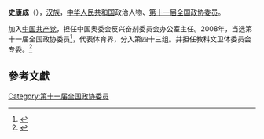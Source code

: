 '''史康成'''（{{bd|1949年||}}），[[汉族|汉族]]，[[中华人民共和国|中华人民共和国]]政治人物、[[第十一届全国政协委员|第十一届全国政协委员]]。

加入[[中国共产党|中国共产党]]，担任中国奥委会反兴奋剂委员会办公室主任。2008年，当选第十一届全国政协委员<ref>{{cite news|title=第十一届全国政协委员名单|url=http://www.indaa.com.cn/zt/2009qglh/zxzs/200903/t20090303_127573.html|accessdate=2013-04-09|newspaper=新华社北京1月25日电 中国人民政治协商会议第十一届全国委员会委员名单(共2237人，2008年1月25日政协第十届全国委员会常务委员会第二十次会议通过)|date=2008年1月25日|deadurl=yes|archiveurl=https://web.archive.org/web/20130928014403/http://www.indaa.com.cn/zt/2009qglh/zxzs/200903/t20090303_127573.html|archivedate=2013年9月28日}}</ref>，代表体育界，分入第四十三组。并担任教科文卫体委员会专委。<ref>{{cite news|title=全国政协信息-史康成|url=http://www.cppcc.gov.cn/CMS/wylibary/showJcwyxtInfoWylibary.action?tabJcwyxt.guid=11W0014740&wytype=wjwy|accessdate=2013-04-11|newspaper=全国政协委员会|archive-date=2019-07-26|archive-url=https://web.archive.org/web/20190726135128/http://www.cppcc.gov.cn/CMS/wylibary/showJcwyxtInfoWylibary.action?tabJcwyxt.guid=11W0014740&wytype=wjwy|dead-url=no}}</ref>

==參考文獻==
{{reflist}}
{{中国政治人物小作品}}

[[Category:第十一届全国政协委员|Category:第十一届全国政协委员]]